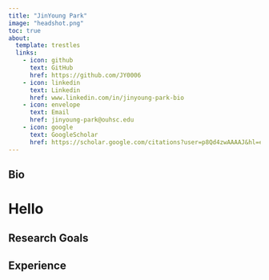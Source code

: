 ```yaml
---
title: "JinYoung Park"
image: "headshot.png"
toc: true
about:
  template: trestles
  links:
    - icon: github
      text: GitHub
      href: https://github.com/JY0006
    - icon: linkedin
      text: Linkedin
      href: www.linkedin.com/in/jinyoung-park-bio
    - icon: envelope
      text: Email
      href: jinyoung-park@ouhsc.edu
    - icon: google
      text: GoogleScholar
      href: https://scholar.google.com/citations?user=p8Qd4zwAAAAJ&hl=en
---
```


::: {.column-page}

## Bio
# Hello
## Research Goals

## Experience

:::
